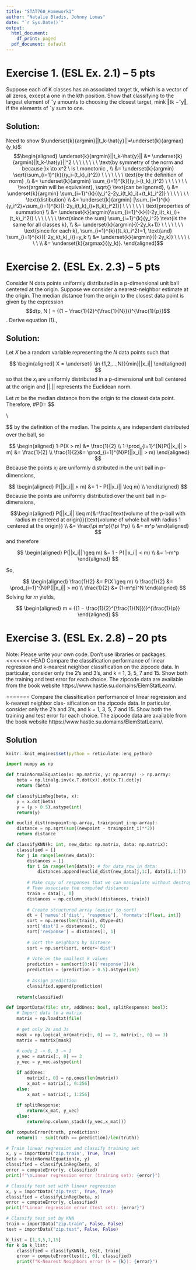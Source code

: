 ```yaml
---
title: "STAT760_Homework1"
author: "Natalie Bladis, Johnny Lomas"
date: "`r Sys.Date()`"
output:
  html_document:
    df_print: paged
  pdf_document: default
---
```


# Exercise 1. (ESL Ex. 2.1) – 5 pts
Suppose each of K classes has an associated target tk, which is a vector of all zeros,
except a one in the kth position. Show that classifying to the largest element of ˆy amounts to choosing the closest target, mink ‖tk −ˆy‖, if the elements of ˆy sum to one.

## Solution:
Need to show $\underset{k}{argmin}||t_k-\hat{y}||=\underset{k}{argmax}(y_k)$:
$$\begin{aligned}
\underset{k}{argmin}||t_k-\hat{y}|| &= \underset{k}{argmin}||t_k-\hat{y}||^2 \ \ \ \ \ \ \ \  \text{by symmetry of the norm and because }x \to x^2 \ is  \ monotonic , \\
&= \underset{k}{argmin} \sqrt{\sum_{i=1}^{k}{(y_i-(t_k)_i)^2}} \ \ \ \ \ \ \ \text{by the definition of norm} ,\\
&= \underset{k}{argmin} \sum_{i=1}^{k}{(y_i-(t_k)_i)^2} \ \ \ \ \ \ \ \text{argmin will be equivalent}, \sqrt{} \text{can be ignored}, \\
&= \underset{k}{argmin} \sum_{i=1}^{k}{(y_i^2-2y_i(t_k)_i)+(t_k)_i^2)} \ \ \ \ \ \ \ \text{distibution} \\
&= \underset{k}{argmin} [\sum_{i=1}^{k}{y_i^2}+\sum_{i=1}^{k}{(-2y_i(t_k)_i)+(t_k)_i^2)}] \ \ \ \ \ \ \ \text{properties of summation} \\
&= \underset{k}{argmin}\sum_{i=1}^{k}{(-2y_i(t_k)_i)+(t_k)_i^2)} \ \ \ \ \ \ \ \text{since the sum} \sum_{i=1}^{k}{y_i^2} \text{is the same for all classes k}, \\
&= \underset{k}{argmin}{(-2y_k+1)} \ \ \ \ \ \ \ \text{since for each k}, \sum_{i=1}^{k}{(t_k)_i^2}=1, \text{and} \sum_{i=1}^{k}{(-2y_i(t_k)_i)}=y_k \\
&= \underset{k}{argmin}{(-2y_k)} \ \ \ \ \ \ \ \\
&= \underset{k}{argmax}{(y_k)}.
\end{aligned}$$

# Exercise 2. (ESL Ex. 2.3) – 5 pts
Consider N data points uniformly distributed in a p-dimensional unit ball centered at the origin. Suppose we consider a nearest-neighbor estimate at the origin. The median distance from the origin to the closest data point is given by the expression
$$d(p, N ) = {(1 − \frac{1}{2}^{\frac{1}{N}})}^{\frac{1}{p}}$$.
Derive equation (1).,

## Solution:

Let $X$ be a random variable representing the $N$ data points such that 

$$ \begin{aligned}
X = \underset{i \in {1,2,...,N}}{min}||x_i||
\end{aligned}
$$
so that the $x_i$ are uniformly distributed in a p-dimensional unit ball centered at the origin and $||.||$ represents the Euclidean norm. 

Let $m$ be the median distance from the origin to the closest data point. Therefore, 
#P(\text{All N points are further than m from the origin})=\frac{1}{2}
$$ \begin{aligned}
P(X \leq m) = \frac{1}{2} \\
1-P(X > m) = \frac{1}{2}
\end{aligned} \\

$$
by the definition of the median. The points $x_i$ are independent distributed over the ball, so

$$ \begin{aligned}
1-P(X > m) &= \frac{1}{2} \\
1-\prod_{i=1}^{N}P(||x_i|| > m) &= \frac{1}{2} \\
\frac{1}{2}&= \prod_{i=1}^{N}P(||x_i|| > m)
\end{aligned}
$$
Because the points $x_i$ are uniformly distributed in the unit ball in  p-dimensions, 

$$ \begin{aligned}
P(||x_i|| > m) &= 1 - P(||x_i|| \leq m) \\
\end{aligned}
$$
Because the points are uniformly distributed over the unit ball in p-dimensions, 

$$\begin{aligned}
P(||x_i|| \leq m)&=\frac{\text{volume of the p-ball with radius m centered at origin}}{\text{volume of whole ball with radius 1 centered at the origin}} \\
&= \frac{\pi m^p}{\pi 1^p} \\
&= m^p
\end{aligned}
$$
and therefore

$$
\begin{aligned}
P(||x_i|| \geq m) &= 1 - P(||x_i|| < m) \\
&= 1-m^p
\end{aligned}
$$

So,

$$ 
\begin{aligned}
\frac{1}{2} &= P(X \geq m)  \\
\frac{1}{2} &= \prod_{i=1}^{N}P(||x_i|| > m) \\
\frac{1}{2} &= (1-m^p)^N
\end{aligned}
$$
Solving for $m$ yields, 

$$ 
\begin{aligned}
m = {(1 − \frac{1}{2}^{\frac{1}{N}})}^{\frac{1}{p}}
\end{aligned}
$$

# Exercise 3. (ESL Ex. 2.8) – 20 pts
Note: Please write your own code. Don’t use libraries or packages.
<<<<<<< HEAD
Compare the classification performance of linear regression and k-nearest neighbor classification on the zipcode data. In particular, consider only the 2’s and 3’s, and k = 1, 3, 5, 7 and 15. Show both the training and test error for each choice. The zipcode data are available from the book website https://www.hastie.su.domains/ElemStatLearn/.

=======
Compare the classification performance of linear regression and k-nearest neighbor clas-
sification on the zipcode data. In particular, consider only the 2’s and 3’s, and k = 1, 3, 5, 7
and 15. Show both the training and test error for each choice. The zipcode data are
available from the book website https://www.hastie.su.domains/ElemStatLearn/.

## Solution


```r
knitr::knit_engines$set(python = reticulate::eng_python)
```

```python
import numpy as np

def trainNormalEquation(x: np.matrix, y: np.array) -> np.array:
	beta = np.linalg.inv(x.T.dot(x)).dot(x.T).dot(y)
	return (beta)

def classifyLinReg(beta, x):
	y = x.dot(beta)
	y = (y > 0.5).astype(int)
	return(y)

def euclid_dist(newpoint:np.array, trainpoint_i:np.array):
	distance = np.sqrt(sum((newpoint - trainpoint_i)**2))
	return distance

def classifyKNN(k: int, new_data: np.matrix, data: np.matrix):
	classified = []
	for j in range(len(new_data)):
		distances = []
		for i in range(len(data)): # for data_row in data:
			distances.append(euclid_dist(new_data[j,1:], data[i,1:]))
		
		# Make copy of responses that we can manipulate without destroying original.
		# Then associate the computed distances
		train = data[:, 0]
		distances = np.column_stack((distances, train))
		
		# Create structured array (easier to sort)
		dt = {'names':['dist', 'response'], 'formats':[float, int]}
		sort = np.zeros(len(train), dtype=dt)
		sort['dist'] = distances[:, 0]
		sort['response'] = distances[:, 1]
		
		# Sort the neighbors by distance
		sort = np.sort(sort, order='dist')
		
		# Vote on the smallest k values
		prediction = sum(sort[0:k]['response'])/k
		prediction = (prediction > 0.5).astype(int)
		
		# Assign prediction
		classified.append(prediction)
	
	return(classified)

def importData(file: str, addOnes: bool, splitResponse: bool):
	# Import data to a matrix
	matrix = np.loadtxt(file)
	
	# get only 2s and 3s
	mask = np.logical_or(matrix[:, 0] == 2, matrix[:, 0] == 3)
	matrix = matrix[mask]
	
	# code 2 -> 0, 3 -> 1
	y_vec = matrix[:, 0] == 3
	y_vec = y_vec.astype(int)

	if addOnes:
		matrix[:, 0] = np.ones(len(matrix))
		x_mat = matrix[:, 0:256]
	else:
		x_mat = matrix[:, 1:256]
	
	if splitResponse:
		return(x_mat, y_vec)
	else:
		return(np.column_stack((y_vec,x_mat)))

def computeError(truth, prediction):
	return(1 - sum(truth == prediction)/len(truth))

# Train linear regression and classify training set
x, y = importData('zip.train', True, True)
beta = trainNormalEquation(x, y)
classified = classifyLinReg(beta, x)
error = computeError(y, classified)
print(f"\nLinear regression error (training set): {error}")

# Classify test set with linear regression
x, y = importData('zip.test', True, True)
classified = classifyLinReg(beta, x)
error = computeError(y, classified)
print(f"Linear regression error (test set): {error}")

# Classify test set by KNN
train = importData("zip.train", False, False)
test = importData("zip.test", False, False)

k_list = [1,3,5,7,15]
for k in k_list:
	classified = classifyKNN(k, test, train)
	error = computeError(test[:, 0], classified)
	print(f"K-Nearest Neighbors error (k = {k}): {error}")
```
